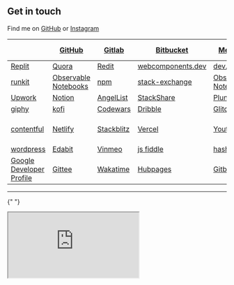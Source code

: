 ## Get in touch

Find me on [GitHub](https://github.com/bgoonz) or [Instagram](https://www.instagram.com/bgoonz/)

|                                                                                                                            | [GitHub](https://github.com/bgoonz)                                                 | [Gitlab](https://gitlab.com/bryan.guner.dev)      | [Bitbucket](https://bitbucket.org/bgoonz/)                                | [Medium](https://bryanguner.medium.com/)                                     | [code pen](https://codepen.io/bgoonz)                 |
| -------------------------------------------------------------------------------------------------------------------------- | ----------------------------------------------------------------------------------- | ------------------------------------------------- | ------------------------------------------------------------------------- | ---------------------------------------------------------------------------- | ----------------------------------------------------- |
| [Replit](https://repl.it/@bgoonz/)                                                                                         | [Quora](https://www.quora.com/q/webdevresourcehub?invite_code=qwZOqbpAhgQ6hjjGl8NN) | [Redit](https://www.reddit.com/user/bgoonz1)      | [webcomponents.dev](https://webcomponents.dev/user/bgoonz)                | [dev.to](https://dev.to/bgoonz)                                              |
| [runkit](https://runkit.com/bgoonz)                                                                                        | [Observable Notebooks](https://observablehq.com/@bgoonz?tab=profile)                | [npm](https://www.npmjs.com/~bgoonz11)            | [stack-exchange](https://meta.stackexchange.com/users/936785/bryan-guner) | [Observable Notebooks](https://observablehq.com/@bgoonz?tab=profile)         |
| [Upwork](https://www.upwork.com/freelancers/~01bb1a3627e1e9c630?viewMode=1&s=1110580755057594368)                          | [Notion](https://www.notion.so/Overview-Of-Css-5d88b0bc9a73422a9be1481d599a56ba)    | [AngelList](https://angel.co/u/bryan-guner)       | [StackShare](https://stackshare.io/bryanguner)                            | [Plunk](http://plnkr.co/account/plunks)                                      | [Tealfeed](https://tealfeed.com/bryan_759844)         |
| [giphy](https://giphy.com/channel/bryanguner)                                                                              | [kofi](https://ko-fi.com/bgoonz)                                                    | [Codewars](https://www.codewars.com/users/bgoonz) | [Dribble](https://dribbble.com/bgoonz4242?onboarding=true)                | [Glitch](https://glitch.com/@bgoonz)                                         | [YHYPE](https://yhype.me/github/accounts/bgoonz)      |
| [contentful](https://app.contentful.com/spaces/lelpu0ihaz11/assets?id=MocOPmmNliLn6PPv)                                    | [Netlify](https://app.netlify.com/user/settings#profile)                            | [Stackblitz](https://stackblitz.com/@bgoonz)      | [Vercel](https://vercel.com/bgoonz)                                       | [Youtube](https://www.youtube.com/channel/UC9-rYyUMsnEBK8G8fCyrXXA/featured) | [Free Code Camp](https://www.freecodecamp.org/bgoonz) |
| [wordpress](https://bgoonz-blog.netlify.app/)                                                                              | [Edabit](https://edabit.com/user/dsRcx6yCwAgYwZbRB)                                 | [Vinmeo](https://vimeo.com/user128661018)         | [js fiddle](https://jsfiddle.net/user/bgoonz/)                            | [hashnode](https://hashnode.com/@bgoonz/joinme)                              |
| [Google Developer Profile](https://developers.google.com/profile/u/100803355943326309646?utm_source=developers.google.com) | [Gittee](https://gitee.com/bgoonz)                                                  | [Wakatime](https://wakatime.com/@bgoonz42)        | [Hubpages](https://hubpages.com/@bryanguner)                              | [Gitbook](https://bryan-guner.gitbook.io/web-dev-hub-docs/)                  |                                                       |

</div>

---

{" "}
<iframe
  class="utterances-frame"
  title="Comments"
  scrolling="no"
  src="https://utteranc.es/utterances.html?src=https%3A%2F%2Futteranc.es%2Fclient.js&repo=bgoonz%2FBGOONZ_BLOG_2.0&issue-term=url&label=comment&theme=github-light&crossorigin=anonymous&async=&url=https%3A%2F%2Fbgoonz-blog.netlify.app%2Fadmin%2F&origin=https%3A%2F%2Fbgoonz-blog.netlify.app&pathname=admin%2F&title=Content+Manager&description=&og%3Atitle=&session=893b13e5949a24761d07a5a8lPqWXyqXu6NYrAlbw5%2FXWJwhyGoNgw0Nfqt4f6jL%2B%2BhqBSHrR9YC4g4tA5eUQRuWlCEvLGnO9En39ieuEAzoM840RS6pkSo8sL5ViCXQ3IcqQR68vd%2FbOvjEWgU%3D"
  loading="lazy"
></iframe>
